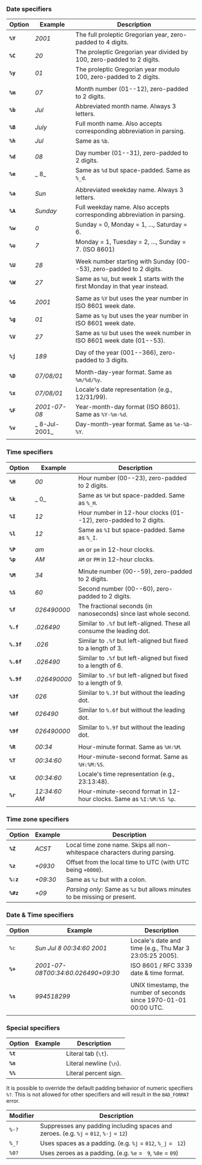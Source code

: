 ### Date specifiers

| **Option** | Example       | Description                                                                 |
| ---------- | ------------- | --------------------------------------------------------------------------- |
| **`%Y`**   | _2001_        | The full proleptic Gregorian year, zero-padded to 4 digits.                 |
| **`%C`**   | _20_          | The proleptic Gregorian year divided by 100, zero-padded to 2 digits.       |
| **`%y`**   | _01_          | The proleptic Gregorian year modulo 100, zero-padded to 2 digits.           |
|            |               |                                                                             |
| **`%m`**   | _07_          | Month number (01--12), zero-padded to 2 digits.                             |
| **`%b`**   | _Jul_         | Abbreviated month name. Always 3 letters.                                   |
| **`%B`**   | _July_        | Full month name. Also accepts corresponding abbreviation in parsing.        |
| **`%h`**   | _Jul_         | Same as `%b`.                                                               |
|            |               |                                                                             |
| **`%d`**   | _08_          | Day number (01--31), zero-padded to 2 digits.                               |
| **`%e`**   | _ 8_          | Same as `%d` but space-padded. Same as `%_d`.                               |
|            |               |                                                                             |
| **`%a`**   | _Sun_         | Abbreviated weekday name. Always 3 letters.                                 |
| **`%A`**   | _Sunday_      | Full weekday name. Also accepts corresponding abbreviation in parsing.      |
| **`%w`**   | _0_           | Sunday = 0, Monday = 1, ..., Saturday = 6.                                  |
| **`%u`**   | _7_           | Monday = 1, Tuesday = 2, ..., Sunday = 7. (ISO 8601)                        |
|            |               |                                                                             |
| **`%U`**   | _28_          | Week number starting with Sunday (00--53), zero-padded to 2 digits.         |
| **`%W`**   | _27_          | Same as `%U`, but week 1 starts with the first Monday in that year instead. |
|            |               |                                                                             |
| **`%G`**   | _2001_        | Same as `%Y` but uses the year number in ISO 8601 week date.                |
| **`%g`**   | _01_          | Same as `%y` but uses the year number in ISO 8601 week date.                |
| **`%V`**   | _27_          | Same as `%U` but uses the week number in ISO 8601 week date (01--53).       |
|            |               |                                                                             |
| **`%j`**   | _189_         | Day of the year (001--366), zero-padded to 3 digits.                        |
|            |               |                                                                             |
| **`%D`**   | _07/08/01_    | Month-day-year format. Same as `%m/%d/%y`.                                  |
| **`%x`**   | _07/08/01_    | Locale's date representation (e.g., 12/31/99).                              |
| **`%F`**   | _2001-07-08_  | Year-month-day format (ISO 8601). Same as `%Y-%m-%d`.                       |
| **`%v`**   | _ 8-Jul-2001_ | Day-month-year format. Same as `%e-%b-%Y`.                                  |
|            |               |                                                                             |

### Time specifiers

| **Option** | Example       | Description                                                           |
| ---------- | ------------- | --------------------------------------------------------------------- |
| **`%H`**   | _00_          | Hour number (00--23), zero-padded to 2 digits.                        |
| **`%k`**   | _ 0_          | Same as `%H` but space-padded. Same as `%_H`.                         |
| **`%I`**   | _12_          | Hour number in 12-hour clocks (01--12), zero-padded to 2 digits.      |
| **`%l`**   | _12_          | Same as `%I` but space-padded. Same as `%_I`.                         |
|            |               |                                                                       |
| **`%P`**   | _am_          | `am` or `pm` in 12-hour clocks.                                       |
| **`%p`**   | _AM_          | `AM` or `PM` in 12-hour clocks.                                       |
|            |               |                                                                       |
| **`%M`**   | _34_          | Minute number (00--59), zero-padded to 2 digits.                      |
| **`%S`**   | _60_          | Second number (00--60), zero-padded to 2 digits.                      |
| **`%f`**   | _026490000_   | The fractional seconds (in nanoseconds) since last whole second.      |
| **`%.f`**  | _.026490_     | Similar to `.%f` but left-aligned. These all consume the leading dot. |
| **`%.3f`** | _.026_        | Similar to `.%f` but left-aligned but fixed to a length of 3.         |
| **`%.6f`** | _.026490_     | Similar to `.%f` but left-aligned but fixed to a length of 6.         |
| **`%.9f`** | _.026490000_  | Similar to `.%f` but left-aligned but fixed to a length of 9.         |
| **`%3f`**  | _026_         | Similar to `%.3f` but without the leading dot.                        |
| **`%6f`**  | _026490_      | Similar to `%.6f` but without the leading dot.                        |
| **`%9f`**  | _026490000_   | Similar to `%.9f` but without the leading dot.                        |
|            |               |                                                                       |
| **`%R`**   | _00:34_       | Hour-minute format. Same as `%H:%M`.                                  |
| **`%T`**   | _00:34:60_    | Hour-minute-second format. Same as `%H:%M:%S`.                        |
| **`%X`**   | _00:34:60_    | Locale's time representation (e.g., 23:13:48).                        |
| **`%r`**   | _12:34:60 AM_ | Hour-minute-second format in 12-hour clocks. Same as `%I:%M:%S %p`.   |
|            |               |                                                                       |

### Time zone specifiers

| **Option** | Example  | Description                                                               |
| ---------- | -------- | ------------------------------------------------------------------------- |
| **`%Z`**   | _ACST_   | Local time zone name. Skips all non-whitespace characters during parsing. |
| **`%z`**   | _+0930_  | Offset from the local time to UTC (with UTC being `+0000`).               |
| **`%:z`**  | _+09:30_ | Same as `%z` but with a colon.                                            |
| **`%#z`**  | _+09_    | _Parsing only:_ Same as `%z` but allows minutes to be missing or present. |

### Date & Time specifiers

| **Option** | Example                            | Description                                                       |
| ---------- | ---------------------------------- | ----------------------------------------------------------------- |
| `%c`       | _Sun Jul 8 00:34:60 2001_          | Locale's date and time (e.g., Thu Mar 3 23:05:25 2005).           |
| **`%+`**   | _2001-07-08T00:34:60.026490+09:30_ | ISO 8601 / RFC 3339 date & time format.                           |
|            |                                    |                                                                   |
| **`%s`**   | _994518299_                        | UNIX timestamp, the number of seconds since 1970-01-01 00:00 UTC. |
|            |                                    |                                                                   |

### Special specifiers

| **Option** | Example | Description             |
| ---------- | ------- | ----------------------- |
| **`%t`**   |         | Literal tab (`\t`).     |
| **`%n`**   |         | Literal newline (`\n`). |
| **`%%`**   |         | Literal percent sign.   |

It is possible to override the default padding behavior of numeric specifiers
`%?`. This is not allowed for other specifiers and will result in the
`BAD_FORMAT` error.

| Modifier | Description                                                                           |
| -------- | ------------------------------------------------------------------------------------- |
| `%-?`    | Suppresses any padding including spaces and zeroes. (e.g. `%j` = `012`, `%-j` = `12`) |
| `%_?`    | Uses spaces as a padding. (e.g. `%j` = `012`, `%_j` = ` 12`)                          |
| `%0?`    | Uses zeroes as a padding. (e.g. `%e` = ` 9`, `%0e` = `09`)                            |
